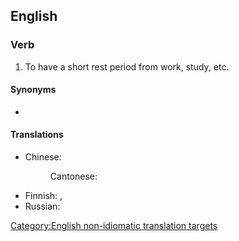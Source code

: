 ==English==

===Verb===
{{en-verb|has a break|having a break|had a break|had a break}}

# To have a short rest period from work, study, etc.

====Synonyms====
* {{l|en|take a break}}

====Translations====
{{trans-top|to have a short rest period in one's work}}
* Chinese:
*: Cantonese: {{t|yue|休息|tr=jau1 sik1|sc=Hani}}
{{trans-mid}}
* Finnish: {{t+|fi|huilata}}, {{t|fi|huilia}}
* Russian: {{t+|ru|передохну́ть|pf}}
{{trans-bottom}}

[[Category:English non-idiomatic translation targets]]